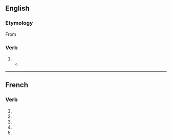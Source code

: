 {{also|immobilisé}}

==English==

===Etymology===
From {{der|en|fr|immobiliser}}

===Verb===
{{en-verb}}

# {{alternative spelling of|en|immobilize}}
#* {{quote-journal|en|year=1962|month=July|title=Talking of Trains: U.S. city to subsidise railroads?|journal=Modern Railways|page=14|text=For the past three-and-half years the City of Philadelphia has been successfully operating commuter services within city boundaries. The aim is to attract motorists to the rail, to relieve street traffic which has tended to '''immobilise''' the city.}}

----

==French==

===Verb===
{{head|fr|verb form}}

# {{inflection of|fr|immobiliser||1|s|pres|indc}}
# {{inflection of|fr|immobiliser||3|s|pres|indc}}
# {{inflection of|fr|immobiliser||1|s|pres|subj}}
# {{inflection of|fr|immobiliser||3|s|pres|subj}}
# {{inflection of|fr|immobiliser||2|s|impr}}